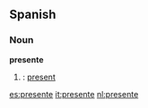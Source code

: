 ==Spanish==

===Noun===
'''presente'''
# {{grammar}}: [[present]]

[[es:presente]]
[[it:presente]]
[[nl:presente]]